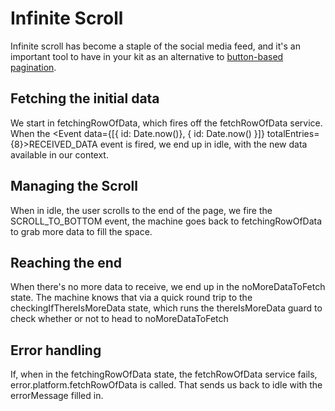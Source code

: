 # Infinite Scroll

Infinite scroll has become a staple of the social media feed, and it's an important tool to have in your kit as an alternative to [button-based pagination](/machines/pagination).

## Fetching the initial data

We start in <State>fetchingRowOfData</State>, which fires off the <Service>fetchRowOfData</Service> service. When the <Event data={[{ id: Date.now()}, { id: Date.now() }]} totalEntries={8}>RECEIVED_DATA</Event> event is fired, we end up in <State>idle</State>, with the new data available in our context.

<WholeContext />

## Managing the Scroll

When in <State>idle</State>, the user scrolls to the end of the page, we fire the <Event>SCROLL_TO_BOTTOM</Event> event, the machine goes back to <State>fetchingRowOfData</State> to grab more data to fill the space.

## Reaching the end

When there's no more data to receive, we end up in the <State>noMoreDataToFetch</State> state. The machine knows that via a quick round trip to the <State>checkingIfThereIsMoreData</State> state, which runs the <Action>thereIsMoreData</Action> guard to check whether or not to head to <State>noMoreDataToFetch</State>

## Error handling

If, when in the <State>fetchingRowOfData</State> state, the <Service>fetchRowOfData</Service> service fails, <Event>error.platform.fetchRowOfData</Event> is called. That sends us back to <State>idle</State> with the <Context>errorMessage</Context> filled in.
